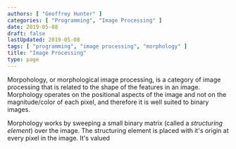```yaml
---
authors: [ "Geoffrey Hunter" ]
categories: [ "Programming", "Image Processing" ]
date: 2019-05-08
draft: false
lastUpdated: 2019-05-08
tags: [ "programming", "image processing", "morphology" ]
title: "Image Processing"
type: page
---
```



Morpohology, or morphological image processing, is a category of image processing that is related to the shape of the features in an image. Morphology operates on the positional aspects of the image and not on the magnitude/color of each pixel, and therefore it is well suited to binary images.

Morphology works by sweeping a small binary matrix (called a _structuring element_) over the image. The structuring element is placed with it's origin at every pixel in the image. It's valued 



